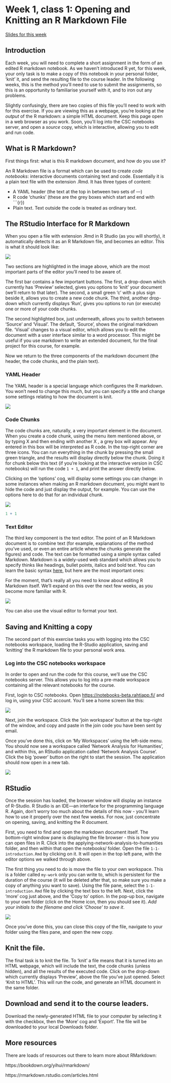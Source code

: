 # Week 1, class 1: Opening and Knitting an R Markdown File 

[Slides for this week](https://comhis.github.io/applying-network-analysis-to-humanities/slides/1-1-introduction.html#/title-slide)

## Introduction  

Each week, you will need to complete a short assignment in the form of an edited R markdown notebook. As we haven't introduced R yet, for this week, your only task is to make a copy of this notebook in your personal folder, 'knit' it, and send the resulting file to the course leader. In the following weeks, this is the method you'll need to use to submit the assignments, so this is an opportunity to familiarise yourself with it, and to iron out any problems.

Slightly confusingly, there are two copies of this file you'll need to work with for this exercise. If you are viewing this as a webpage, you're looking at the *output* of the R markdown: a simple HTML document. Keep this page open in a web browser as you work. Soon, you'll log into the CSC notebooks server, and open a *source* copy, which is interactive, allowing you to edit and run code.

## What is R Markdown?

First things first: what is this R markdown document, and how do you use it?

An R Markdown file is a format which can be used to create *code notebooks*: interactive documents containing text and code. Essentially it is a plain text file with the extension .Rmd. It has three types of content:

-   A YAML header (the text at the top in between two sets of ---)
-   R code 'chunks' (these are the grey boxes which start and end with \`\`\`{r})
-   Plain text. Text outside the code is treated as ordinary text.

## The RStudio Interface for R Markdown

When you open a file with extension .Rmd in R Studio (as you will shortly), it automatically detects it as an R Markdown file, and becomes an editor. This is what it should look like:

![](images/Screenshot%202022-09-26%20at%2014.31.45.png)

Two sections are highlighted in the image above, which are the most important parts of the editor you'll need to be aware of.

The first bar contains a few important buttons. The first, a drop-down which currently has 'Preview' selected, gives you options to 'knit' your document (we'll return to that later). The second, a small green 'c' with a plus sign beside it, allows you to create a new code chunk. The third, another drop-down which currently displays 'Run', gives you options to run (or execute) one or more of your code chunks.

The second highlighted box, just underneath, allows you to switch between 'Source' and 'Visual'. The default, 'Source', shows the original markdown file. 'Visual' changes to a visual editor, which allows you to edit the document with a user interface similar to a word processor. This might be useful if you use markdown to write an extended document, for the final project for this course, for example.

Now we return to the three components of the markdown document (the header, the code chunks, and the plain text).

### YAML Header

The YAML header is a special language which configures the R markdown. You won't need to change this much, but you can specify a title and change some settings relating to how the document is knit.

![](images/Screenshot%202022-09-26%20at%2015.02.40.png)

### Code Chunks

The code chunks are, naturally, a very important element in the document. When you create a code chunk, using the menu item mentioned above, or by typing X and then ending with another X , a grey box will appear. Any entered in this box will be interpreted as R code. In the top-right corner are three icons. You can run everything in the chunk by pressing the small green triangle, and the results will display directly below the chunk. Doing it for chunk below this text (if you're looking at the interactive version in CSC notebooks) will run the code `1 + 1`, and print the answer directly below.

Clicking on the 'options' cog, will display some settings you can change: in some instances when making an R markdown document, you might want to hide the code and just display the output, for example. You can use the options here to do that for an individual chunk.

![](images/Screenshot%202022-09-26%20at%2015.03.23.png)

```r
1 + 1
```

### Text Editor

The third key component is the text editor. The point of an R Markdown document is to combine text (for example, explanations of the method you've used, or even an entire article where the chunks generate the figures) and code. The text can be formatted using a simple syntax called Markdown. Markdown is a widely-used web standard which allows you to specify thinks like headings, bullet points, italics and bold text. You can learn the basic syntax [here](https://rmarkdown.rstudio.com/authoring_basics.html), but here are the most important ones:

For the moment, that's really all you need to know about editing R Markdown itself. We'll expand on this over the next few weeks, as you become more familiar with R.

![](images/Screenshot%202022-09-26%20at%2015.13.02.png)

You can also use the visual editor to format your text.

## Saving and Knitting a copy

The second part of this exercise tasks you with logging into the CSC notebooks workspace, loading the R-Studio application, saving and 'knitting' the R markdown file to your personal work area.

### Log into the CSC notebooks workspace

In order to open and run the code for this course, we'll use the CSC notebooks server. This allows you to log into a pre-made workspace containing all the relevant notebooks for the course.

First, login to CSC notebooks. Open <https://notebooks-beta.rahtiapp.fi/> and log in, using your CSC account. You'll see a home screen like this:

![](images/Screenshot%202022-09-26%20at%2015.16.49.png)

Next, join the workspace. Click the 'join workspace' button at the top-right of the window, and copy and paste in the join code you have been sent by email.

Once you've done this, click on 'My Workspaces' using the left-side menu. You should now see a workspace called 'Network Analysis for Humanities', and within this, an RStudio application called 'Network Analysis Course'. Click the big 'power' button on the right to start the session. The application should now open in a new tab.

![](images/Screenshot%202022-09-26%20at%2015.20.30.png)

## RStudio

Once the session has loaded, the browser window will display an instance of R-Studio. R Studio is an IDE---an interface for the programming language R. Again, don't worry too much about the details of this now - you'll learn how to use it properly over the next few weeks. For now, just concentrate on opening, saving, and knitting the R document.

First, you need to find and open the markdown document itself. The bottom-right window pane is displaying the file browser - this is how you can open files in R. Click into the applying-network-analysis-to-humanities folder, and then within that open the notebooks/ folder. Open the file `1-1-introduction.Rmd` by clicking on it. It will open in the top left pane, with the editor options we walked through above.

The first thing you need to do is move the file to your own workspace. This is a folder called `my-work` only you can write to, which is persistent for the duration of the course (it will be deleted after that, so make sure you make a copy of anything you want to save). Using the file pane, select the `1-1-introduction.Rmd` file by clicking the text box to the left. Next, click the 'more' cog just above, and the 'Copy to' option. In the pop-up box, navigate to your own folder (click on the Home icon, then you should see it). *Add your initials to the filename and click 'Choose' to save it*. 

![](images/Screenshot%202022-09-26%20at%2015.31.48.png)

Once you've done this, you can close this copy of the file, navigate to your folder using the files pane, and open the new copy. 

## Knit the file. 

The final task is to knit the file. To 'knit' a file means that it is turned into an HTML webpage, which will include the text, the code chunks (unless hidden), and all the results of the executed code. Click on the drop-down which currently displays 'Preview', above the file you've just opened. Select 'Knit to HTML'. This will run the code, and generate an HTML document in the same folder. 

## Download and send it to the course leaders. 

Download the newly-generated HTML file to your computer by selecting it with the checkbox, then the 'More' cog and 'Export'. The file will be downloaded to your local Downloads folder. 

## More resources

There are loads of resources out there to learn more about RMarkdown:

https://bookdown.org/yihui/rmarkdown/ 

https://rmarkdown.rstudio.com/articles.html  


